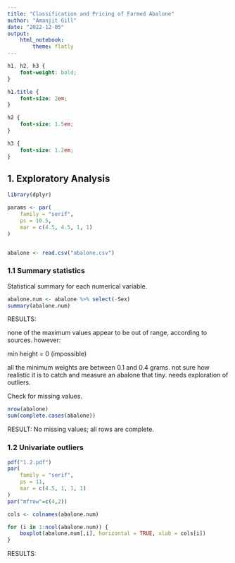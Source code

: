```yaml
---
title: "Classification and Pricing of Farmed Abalone"
author: "Amanjit Gill"
date: "2022-12-05"
output: 
    html_notebook:
        theme: flatly
---
```


```css

h1, h2, h3 {
    font-weight: bold;
}

h1.title {
    font-size: 2em;
}

h2 {
    font-size: 1.5em;
}

h3 {
    font-size: 1.2em;
}

```


## 1. Exploratory Analysis

```r

library(dplyr)

params <- par(
    family = "serif",
    ps = 10.5,
    mar = c(4.5, 4.5, 1, 1)
)


abalone <- read.csv("abalone.csv")

```

### 1.1 Summary statistics

Statistical summary for each numerical variable.
```r
abalone.num <- abalone %>% select(-Sex)
summary(abalone.num)

```

RESULTS:

none of the maximum values appear to be out of range, according to sources. however:

min height = 0 (impossible)

all the minimum weights are between 0.1 and 0.4 grams. not sure how realistic it is to catch and measure an abalone that tiny. needs exploration of outliers.

Check for missing values.
```r

nrow(abalone)
sum(complete.cases(abalone))
```

RESULT: No missing values; all rows are complete.

### 1.2 Univariate outliers
```r

pdf("1.2.pdf")
par(
    family = "serif",
    ps = 11,
    mar = c(4.5, 1, 1, 1)
)
par("mfrow"=c(4,2))

cols <- colnames(abalone.num)

for (i in 1:ncol(abalone.num)) {
    boxplot(abalone.num[,i], horizontal = TRUE, xlab = cols[i])
}
```

RESULTS:


